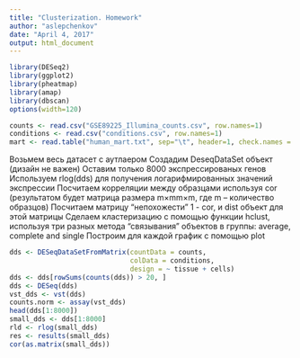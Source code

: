```yaml
---
title: "Clusterization. Homework"
author: "aslepchenkov"
date: "April 4, 2017"
output: html_document
---
```


```r
library(DESeq2)
library(ggplot2)
library(pheatmap)
library(amap)
library(dbscan)
options(width=120)
```



```r
counts <- read.csv("GSE89225_Illumina_counts.csv", row.names=1)
conditions <- read.csv("conditions.csv", row.names=1)
mart <- read.table("human_mart.txt", sep="\t", header=1, check.names = F)
```

Возьмем весь датасет с аутлаером
Создадим DeseqDataSet объект (дизайн не важен)
Оставим только 8000 экспрессированых генов
Используем rlog(dds) для получения логарифмированных значений экспрессии
Посчитаем корреляции между образцами используя cor (результатом будет матрица размера m×mm×m, где m – количество образцов)
Посчитаем матрицу “непохожести” 1 - cor, и dist объект для этой матрицы
Сделаем кластеризацию с помощью функции hclust, используя три разных метода “связывания” объектов в группы: average, complete and single
Построим для каждой график с помощью plot
```r
dds <- DESeqDataSetFromMatrix(countData = counts,
                              colData = conditions,
                              design = ~ tissue + cells)
dds <- dds[rowSums(counts(dds)) > 20, ]
dds <- DESeq(dds)
vst_dds <- vst(dds)
counts.norm <- assay(vst_dds)
head(dds[1:8000])
small_dds <- dds[1:8000]
rld <- rlog(small_dds)
res <- results(small_dds)
cor(as.matrix(small_dds))
```
